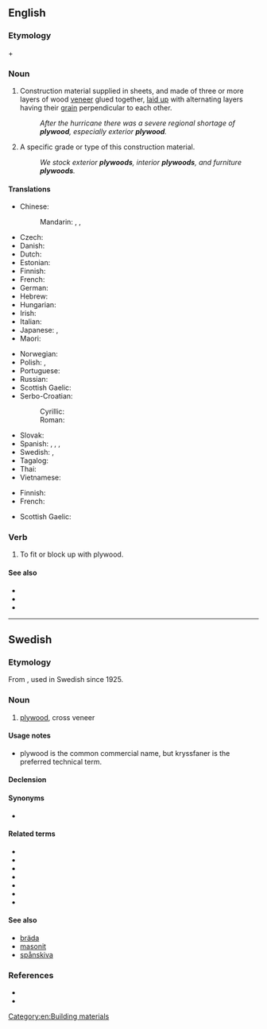 ==English==
{{wikipedia}}

===Etymology===
{{m|en|ply||sheet}} + {{m|en|wood|}}

===Noun===
{{en-noun|-|s}}

# {{lb|en|uncountable}} Construction material supplied in sheets, and made of three or more layers of wood [[veneer]] glued together, [[laid up]] with alternating layers having their [[grain]] perpendicular to each other.
#: ''After the hurricane there was a severe regional shortage of '''plywood''', especially exterior '''plywood'''.''
# {{lb|en|countable}} A specific grade or type of this construction material.
#: ''We stock exterior '''plywoods''', interior '''plywoods''', and furniture '''plywoods'''.''

====Translations====
{{trans-top|construction material}}
* Chinese:
*: Mandarin: {{t+|cmn|合板|tr=hébǎn|sc=Hani}}, {{t+|cmn|膠合板|sc=Hani}}, {{t+|cmn|胶合板|tr=jiāohébǎn|sc=Hani}}
* Czech: {{t|cs|překližka|f}}
* Danish: {{t+|da|krydsfiner|m}}
* Dutch: {{t+|nl|multiplex|n}}
* Estonian: {{t+|et|vineer}}
* Finnish: {{t+|fi|vaneri}}
* French: {{t+|fr|contreplaqué|m}}
* German: {{t+|de|Sperrholz|n}}
* Hebrew: {{t|he|עץ סנדוויץ׳|m}}
* Hungarian: {{t|hu|rétegelt lemez}}
* Irish: {{t|ga|sraithadhmad|m}}
* Italian: {{t+|it|compensato|m}}
* Japanese: {{t|ja|合板|tr=ごうはん, gōhan, ごうばん, gōban|sc=Jpan}}, {{t|ja|ベニヤ板|tr=beniya-ita|sc=Jpan}}
* Maori: {{t|mi|papa tāpatupatu}}
{{trans-mid}}
* Norwegian: {{t|no|kryssfiner|m}}
* Polish: {{t|pl|sklejka|f}}, {{t+|pl|dykta|f}}
* Portuguese: {{t|pt|compensado|m}}
* Russian: {{t+|ru|фане́ра|f}}
* Scottish Gaelic: {{t|gd|fiodh-fillte|m}}
* Serbo-Croatian:
*: Cyrillic: {{t|sh|шперплоча|f|sc=Cyrl}}
*: Roman: {{t+|sh|šperploča|f}}
* Slovak: {{t|sk|preglejka}}
* Spanish: {{t|es|contrachapado|m}}, {{t|es|madera contrachapada|f}}, {{t|es|triplay|m}} {{qualifier|Mexico}},
* Swedish: {{t+|sv|plywood|c}}, {{t+|sv|kryssfaner|n}}
* Tagalog: {{t|tl|tablasuson}}
* Thai: {{t|th|ไม้อัด}}
* Vietnamese: {{t|vi|ván ép}}
{{trans-bottom}}

{{trans-top|specific type or grade of this material}}
* Finnish: {{t+|fi|vaneri}}
* French: {{t+|fr|contreplaqué|m}}
{{trans-mid}}
* Scottish Gaelic: {{t|gd|fiodh-fillte|m}}
{{trans-bottom}}

===Verb===
{{en-verb}}

# {{lb|en|transitive}} To fit or block up with plywood.

====See also====
* {{l|en|chipboard}}
* {{l|en|fibreboard}}
* {{l|en|particle board}}

[[Category:en:Building materials]]

----

==Swedish==

===Etymology===
From {{der|sv|en|plywood}}, used in Swedish since 1925.

===Noun===
{{sv-noun|c}}

# {{lb|sv|uncountable}} [[#English|plywood]], cross veneer

====Usage notes====
* plywood is the common commercial name, but kryssfaner is the preferred technical term.

====Declension====
{{sv-noun-unc-irreg-c|2=plywooden}}

====Synonyms====
* {{l|sv|kryssfaner}}

====Related terms====
* {{l|sv|björkplywood}}
* {{l|sv|furuplywood}}
* {{l|sv|granplywood}}
* {{l|sv|plywoodfabrik}}
* {{l|sv|plywoodplatta}}
* {{l|sv|plywoodsits}}
* {{l|sv|plywoodskiva}}

====See also====
* [[bräda]]
* [[masonit]]
* [[spånskiva]]

===References===
* {{R:SAOL}}
* {{R:SAOB online|plywood}}